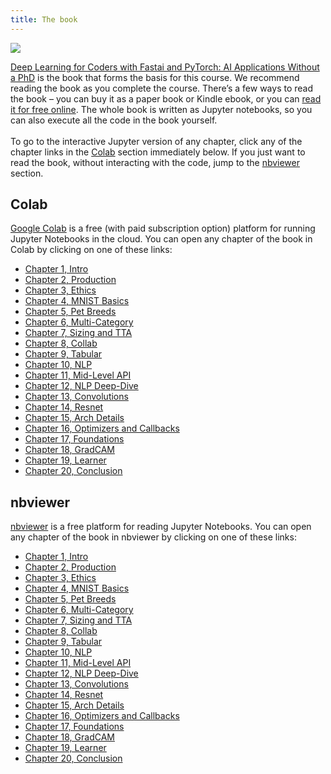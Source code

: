 ```yaml
---
title: The book
---
```


::: {layout="[30,70]"}

![](../images/book.png)

[Deep Learning for Coders with Fastai and PyTorch: AI Applications Without a PhD](https://www.amazon.com/Deep-Learning-Coders-fastai-PyTorch/dp/1492045527) is the book that forms the basis for this course. We recommend reading the book as you complete the course. There's a few ways to read the book -- you can buy it as a paper book or Kindle ebook, or you can [read it for free online](https://github.com/fastai/fastbook). The whole book is written as Jupyter notebooks, so you can also execute all the code in the book yourself.<br><br>To go to the interactive Jupyter version of any chapter, click any of the chapter links in the [Colab](#Colab) section immediately below. If you just want to read the book, without interacting with the code, jump to the [nbviewer](#nbviewer) section.

:::

## Colab

[Google Colab](https://colab.research.google.com/) is a free (with paid subscription option) platform for running Jupyter Notebooks in the cloud. You can open any chapter of the book in Colab by clicking on one of these links:

- [Chapter 1, Intro](https://colab.research.google.com/github/fastai/fastbook/blob/master/01_intro.ipynb)
- [Chapter 2, Production](https://colab.research.google.com/github/fastai/fastbook/blob/master/02_production.ipynb)
- [Chapter 3, Ethics](https://colab.research.google.com/github/fastai/fastbook/blob/master/03_ethics.ipynb)
- [Chapter 4, MNIST Basics](https://colab.research.google.com/github/fastai/fastbook/blob/master/04_mnist_basics.ipynb)
- [Chapter 5, Pet Breeds](https://colab.research.google.com/github/fastai/fastbook/blob/master/05_pet_breeds.ipynb)
- [Chapter 6, Multi-Category](https://colab.research.google.com/github/fastai/fastbook/blob/master/06_multicat.ipynb)
- [Chapter 7, Sizing and TTA](https://colab.research.google.com/github/fastai/fastbook/blob/master/07_sizing_and_tta.ipynb)
- [Chapter 8, Collab](https://colab.research.google.com/github/fastai/fastbook/blob/master/08_collab.ipynb)
- [Chapter 9, Tabular](https://colab.research.google.com/github/fastai/fastbook/blob/master/09_tabular.ipynb)
- [Chapter 10, NLP](https://colab.research.google.com/github/fastai/fastbook/blob/master/10_nlp.ipynb)
- [Chapter 11, Mid-Level API](https://colab.research.google.com/github/fastai/fastbook/blob/master/11_midlevel_data.ipynb)
- [Chapter 12, NLP Deep-Dive](https://colab.research.google.com/github/fastai/fastbook/blob/master/12_nlp_dive.ipynb)
- [Chapter 13, Convolutions](https://colab.research.google.com/github/fastai/fastbook/blob/master/13_convolutions.ipynb)
- [Chapter 14, Resnet](https://colab.research.google.com/github/fastai/fastbook/blob/master/14_resnet.ipynb)
- [Chapter 15, Arch Details](https://colab.research.google.com/github/fastai/fastbook/blob/master/15_arch_details.ipynb)
- [Chapter 16, Optimizers and Callbacks](https://colab.research.google.com/github/fastai/fastbook/blob/master/16_accel_sgd.ipynb)
- [Chapter 17, Foundations](https://colab.research.google.com/github/fastai/fastbook/blob/master/17_foundations.ipynb)
- [Chapter 18, GradCAM](https://colab.research.google.com/github/fastai/fastbook/blob/master/18_CAM.ipynb)
- [Chapter 19, Learner](https://colab.research.google.com/github/fastai/fastbook/blob/master/19_learner.ipynb)
- [Chapter 20, Conclusion](https://colab.research.google.com/github/fastai/fastbook/blob/master/20_conclusion.ipynb)

## nbviewer

[nbviewer](https://nbviewer.org/) is a free platform for reading Jupyter Notebooks. You can open any chapter of the book in nbviewer by clicking on one of these links:

- [Chapter 1, Intro](https://nbviewer.org/github/fastai/fastbook/blob/master/01_intro.ipynb)
- [Chapter 2, Production](https://nbviewer.org/github/fastai/fastbook/blob/master/02_production.ipynb)
- [Chapter 3, Ethics](https://nbviewer.org/github/fastai/fastbook/blob/master/03_ethics.ipynb)
- [Chapter 4, MNIST Basics](https://nbviewer.org/github/fastai/fastbook/blob/master/04_mnist_basics.ipynb)
- [Chapter 5, Pet Breeds](https://nbviewer.org/github/fastai/fastbook/blob/master/05_pet_breeds.ipynb)
- [Chapter 6, Multi-Category](https://nbviewer.org/github/fastai/fastbook/blob/master/06_multicat.ipynb)
- [Chapter 7, Sizing and TTA](https://nbviewer.org/github/fastai/fastbook/blob/master/07_sizing_and_tta.ipynb)
- [Chapter 8, Collab](https://nbviewer.org/github/fastai/fastbook/blob/master/08_collab.ipynb)
- [Chapter 9, Tabular](https://nbviewer.org/github/fastai/fastbook/blob/master/09_tabular.ipynb)
- [Chapter 10, NLP](https://nbviewer.org/github/fastai/fastbook/blob/master/10_nlp.ipynb)
- [Chapter 11, Mid-Level API](https://nbviewer.org/github/fastai/fastbook/blob/master/11_midlevel_data.ipynb)
- [Chapter 12, NLP Deep-Dive](https://nbviewer.org/github/fastai/fastbook/blob/master/12_nlp_dive.ipynb)
- [Chapter 13, Convolutions](https://nbviewer.org/github/fastai/fastbook/blob/master/13_convolutions.ipynb)
- [Chapter 14, Resnet](https://nbviewer.org/github/fastai/fastbook/blob/master/14_resnet.ipynb)
- [Chapter 15, Arch Details](https://nbviewer.org/github/fastai/fastbook/blob/master/15_arch_details.ipynb)
- [Chapter 16, Optimizers and Callbacks](https://nbviewer.org/github/fastai/fastbook/blob/master/16_accel_sgd.ipynb)
- [Chapter 17, Foundations](https://nbviewer.org/github/fastai/fastbook/blob/master/17_foundations.ipynb)
- [Chapter 18, GradCAM](https://nbviewer.org/github/fastai/fastbook/blob/master/18_CAM.ipynb)
- [Chapter 19, Learner](https://nbviewer.org/github/fastai/fastbook/blob/master/19_learner.ipynb)
- [Chapter 20, Conclusion](https://nbviewer.org/github/fastai/fastbook/blob/master/20_conclusion.ipynb)

